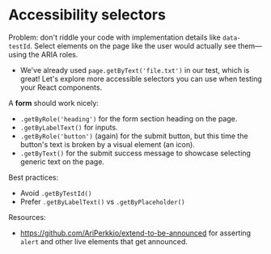 # Accessibility selectors

Problem: don't riddle your code with implementation details like `data-testId`. Select elements on the page like the user would actually see them—using the ARIA roles.

- We've already used `page.getByText('file.txt')` in our test, which is great! Let's explore more accessible selectors you can use when testing your React components.

A **form** should work nicely:

- `.getByRole('heading')` for the form section heading on the page.
- `.getByLabelText()` for inputs.
- `.getByRole('button')` (again) for the submit button, but this time the button's text is broken by a visual element (an icon).
- `.getByText()` for the submit success message to showcase selecting generic text on the page.

Best practices:

- Avoid `.getByTestId()`
- Prefer `.getByLabelText()` vs `.getByPlaceholder()`

Resources:

- https://github.com/AriPerkkio/extend-to-be-announced for asserting `alert` and other live elements that get announced.
